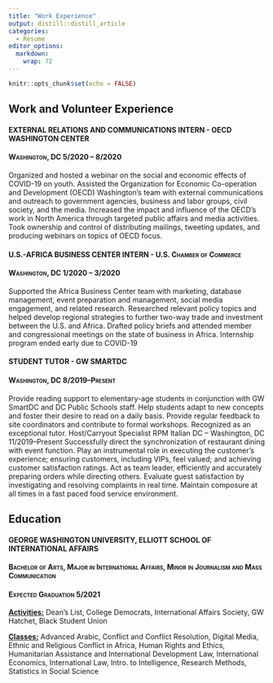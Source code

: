 ```yaml
---
title: "Work Experience"
output: distill::distill_article
categories:
  - Resume
editor_options: 
  markdown: 
    wrap: 72
---
```


```r
knitr::opts_chunk$set(echo = FALSE)
```

## Work and Volunteer Experience

#### [EXTERNAL RELATIONS AND COMMUNICATIONS INTERN - OECD WASHINGTON CENTER]{.smallcaps}

#### [Washington, DC 5/2020 -- 8/2020]{.smallcaps}

Organized and hosted a webinar on the social and economic effects of
COVID-19 on youth. Assisted the Organization for Economic Co-operation
and Development (OECD) Washington's team with external communications
and outreach to government agencies, business and labor groups, civil
society, and the media. Increased the impact and influence of the OECD's
work in North America through targeted public affairs and media
activities. Took ownership and control of distributing mailings,
tweeting updates, and producing webinars on topics of OECD focus.

#### [U.S.-AFRICA BUSINESS CENTER INTERN - U.S. Chamber of Commerce]{.smallcaps}

#### [Washington, DC 1/2020 -- 3/2020]{.smallcaps}

Supported the Africa Business Center team with marketing, database
management, event preparation and management, social media engagement,
and related research. Researched relevant policy topics and helped
develop regional strategies to further two-way trade and investment
between the U.S. and Africa. Drafted policy briefs and attended member
and congressional meetings on the state of business in Africa.
Internship program ended early due to COVID-19

#### [STUDENT TUTOR - GW SMARTDC]{.smallcaps}

#### [Washington, DC 8/2019--Present]{.smallcaps}

Provide reading support to elementary-age students in conjunction with
GW SmartDC and DC Public Schools staff. Help students adapt to new
concepts and foster their desire to read on a daily basis. Provide
regular feedback to site coordinators and contribute to formal
workshops. Recognized as an exceptional tutor. Host/Carryout Specialist
RPM Italian DC -- Washington, DC 11/2019--Present Successfully direct
the synchronization of restaurant dining with event function. Play an
instrumental role in executing the customer's experience; ensuring
customers, including VIPs, feel valued; and achieving customer
satisfaction ratings. Act as team leader, efficiently and accurately
preparing orders while directing others. Evaluate guest satisfaction by
investigating and resolving complaints in real time. Maintain composure
at all times in a fast paced food service environment.

## Education

#### [GEORGE WASHINGTON UNIVERSITY, ELLIOTT SCHOOL OF INTERNATIONAL AFFAIRS]{.smallcaps}

#### [Bachelor of Arts, Major in International Affairs, Minor in Journalism and Mass Communication]{.smallcaps}

#### [Expected Graduation 5/2021]{.smallcaps}

[**Activities:**]{.ul} Dean's List, College Democrats, International
Affairs Society, GW Hatchet, Black Student Union

[**Classes:**]{.ul} Advanced Arabic, Conflict and Conflict Resolution,
Digital Media, Ethnic and Religious Conflict in Africa, Human Rights and
Ethics, Humanitarian Assistance and International Development Law,
International Economics, International Law, Intro. to Intelligence,
Research Methods, Statistics in Social Science
